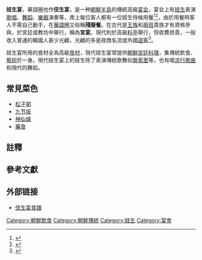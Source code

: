 '''妓生宴'''，華語圈也作'''伎生宴'''{{noteTag|「妓」本義是女性藝人、表演者，但現代漢語中「妓」一般指女性性工作者，現代的妓生一般不提供性服務，為免誤解而改用「伎」字}}，是一种[[朝鮮半島|朝鮮半島]]的傳統高級[[宴会|宴会]]，宴会上有[[妓生|妓生]]表演[[歌唱|歌唱]]、[[舞蹈|舞蹈]]、[[樂器|樂器]]演奏等，席上每位客人都有一位妓生侍候用餐<ref name="キーセン">{{Cite web |url=http://taamchai.web.fc2.com/kr-seoul3-2.html |title=宴会風高級韓国料理店 |accessdate=2013-12-27 |archive-date=2013-12-28 |archive-url=https://web.archive.org/web/20131228174434/http://taamchai.web.fc2.com/kr-seoul3-2.html |dead-url=no }}</ref><ref name="ソウル">{{Cite web |url=http://allabout.co.jp/gm/gc/78422/ |title=韓国のお座敷体験をしてみませんか？　ソウル秘密の花園ツアー |accessdate=2013-12-27 |archive-date=2013-12-28 |archive-url=https://web.archive.org/web/20131228173224/http://allabout.co.jp/gm/gc/78422/ |dead-url=no }}</ref>，由於用餐時客人不需自己動手，在[[華語圈|華語圈]]又俗稱'''殘廢餐'''。在古代是[[王族|王族]]和[[兩班|兩班]]貴族才有資格參與，於宮廷或教坊中舉行，稱為'''宮宴'''。現代則於高級[[料亭|料亭]]{{noteTag|一種供舉行高級宴會用的高級餐廳，為傳統韓屋建築}}舉行，但收費昂貴，一般收入普通的韓國人甚少光顧，光顧的多是政商名流或外國[[遊客|遊客]]<ref name="Sensual">{{cite book|author=Boye Lafayette De Mente|title=The Sensual Side of the Orient -- An Armchair Guide for Travelers|url=http://books.google.com.hk/books?id=5F9rMNIkwDcC&printsec=frontcover&hl=zh-TW&source=gbs_atb#v=onepage&q&f=false|accessdate=30 November 2012|date=2005*|archive-date=2013-12-28|archive-url=https://web.archive.org/web/20131228065646/http://books.google.com.hk/books?id=5F9rMNIkwDcC&printsec=frontcover&hl=zh-TW&source=gbs_atb#v=onepage&q&f=false|dead-url=no}}</ref>。

妓生宴所用的食材全為高級[[食材|食材]]，現代妓生宴常提供[[朝鮮宮廷料理|朝鮮宮廷料理]]，集傳統飲食、[[藝術|藝術]]於一身。現代妓生宴上的妓生除了表演傳統歌舞如[[盤索里|盤索里]]等，也有唱[[流行歌曲|流行歌曲]]和現代的舞蹈。
==常見菜色==
*[[松子粥|松子粥]]
*[[九节坂|九节坂]]
*[[神仙爐|神仙爐]]
*[[藥食|藥食]]
==註釋==
{{Reflist|2|list={{noteFoot}}}}

== 參考文獻 ==
{{reflist|2}}

==外部链接==
*[http://bobostory.wordpress.com/2012/12/05/%E4%BC%8E%E7%94%9F%E5%AE%B4%E9%A3%9F%E8%AD%9C/ 伎生宴食譜]{{Wayback|url=http://bobostory.wordpress.com/2012/12/05/%E4%BC%8E%E7%94%9F%E5%AE%B4%E9%A3%9F%E8%AD%9C/ |date=20160403211051 }}

[[Category:朝鮮飲食|Category:朝鮮飲食]]
[[Category:朝鮮傳統|Category:朝鮮傳統]]
[[Category:妓生|Category:妓生]]
[[Category:宴會|Category:宴會]]